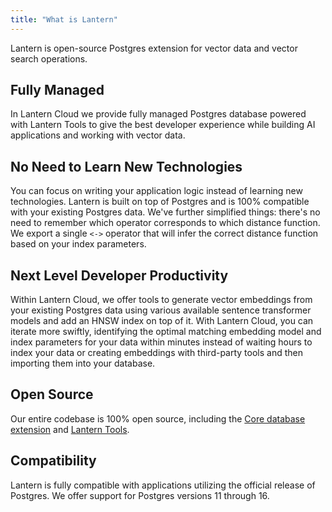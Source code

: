 ```yaml
---
title: "What is Lantern"
---
```


Lantern is open-source Postgres extension for vector data and vector search operations.

## Fully Managed

In Lantern Cloud we provide fully managed Postgres database powered with Lantern Tools to give the best developer experience while building AI applications and working with vector data.

## No Need to Learn New Technologies

You can focus on writing your application logic instead of learning new technologies. Lantern is built on top of Postgres and is 100% compatible with your existing Postgres data. We've further simplified things: there's no need to remember which operator corresponds to which distance function. We export a single `<->` operator that will infer the correct distance function based on your index parameters.

## Next Level Developer Productivity

Within Lantern Cloud, we offer tools to generate vector embeddings from your existing Postgres data using various available sentence transformer models and add an HNSW index on top of it. With Lantern Cloud, you can iterate more swiftly, identifying the optimal matching embedding model and index parameters for your data within minutes instead of waiting hours to index your data or creating embeddings with third-party tools and then importing them into your database.

## Open Source

Our entire codebase is 100% open source, including the [Core database extension](https://github.com/lanterndata/lantern.git) and [Lantern Tools](https://github.com/lanterndata/lantern_extras.git).

## Compatibility

Lantern is fully compatible with applications utilizing the official release of Postgres. We offer support for Postgres versions 11 through 16.
